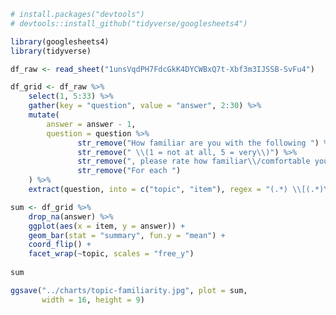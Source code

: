 ```r
# install.packages("devtools")
# devtools::install_github("tidyverse/googlesheets4")

library(googlesheets4)
library(tidyverse)
```

```r
df_raw <- read_sheet("1unsVqdPH7FdcGkK4DYCWBxQ7t-Xbf3m3IJSSB-SvFu4")
```

```r
df_grid <- df_raw %>%
    select(1, 5:33) %>%
    gather(key = "question", value = "answer", 2:30) %>%
    mutate(
        answer = answer - 1,
        question = question %>%
               str_remove("How familiar are you with the following ") %>%
               str_remove(" \\(1 = not at all, 5 = very\\)") %>%
               str_remove(", please rate how familiar\\/comfortable you are with the material") %>%
               str_remove("For each ") 
    ) %>%
    extract(question, into = c("topic", "item"), regex = "(.*) \\[(.*)\\]")
```

```r
sum <- df_grid %>%
    drop_na(answer) %>%
    ggplot(aes(x = item, y = answer)) +
    geom_bar(stat = "summary", fun.y = "mean") +
    coord_flip() +
    facet_wrap(~topic, scales = "free_y")
    
sum

ggsave("../charts/topic-familiarity.jpg", plot = sum,
       width = 16, height = 9)
```


